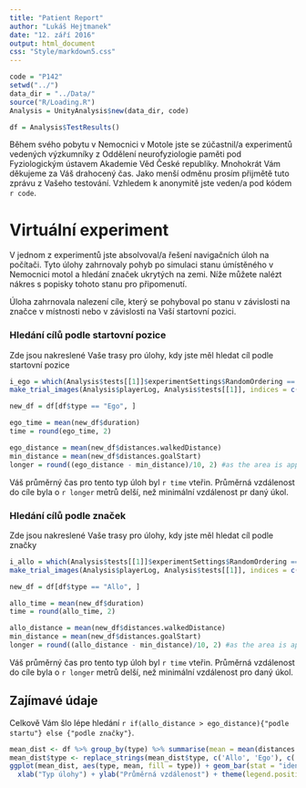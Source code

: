 ```yaml
---
title: "Patient Report"
author: "Lukáš Hejtmanek"
date: "12. září 2016"
output: html_document
css: "Style/markdown5.css"
---
```


```r
code = "P142"
setwd("../")
data_dir = "../Data/"
source("R/Loading.R")
Analysis = UnityAnalysis$new(data_dir, code)
```

```r
df = Analysis$TestResults()
```

Během svého pobytu v Nemocnici v Motole jste se zúčastnil/a experimentů vedených výzkumníky z Oddělení neurofyziologie paměti pod Fyziologickým ústavem Akademie Věd České republiky. Mnohokrát Vám děkujeme za Váš drahocený čas. Jako menší odměnu prosím přijmětě tuto zprávu z Vašeho testování. Vzhledem k anonymitě jste veden/a pod kódem `r code`.

# Virtuální experiment
V jednom z experimentů jste absolvoval/a řešení navigačních úloh na počítači. Tyto úlohy zahrnovaly pohyb po simulaci stanu úmístěného v Nemocnici motol a hledání značek ukrytých na zemi. Níže můžete nalézt nákres s popisky tohoto stanu pro připomenutí.

Úloha zahrnovala nalezení cíle, který se pohyboval po stanu v závislosti na značce v místnosti nebo v závislosti na Vaší startovní pozici.

### Hledání cílů podle startovní pozice

Zde jsou nakreslené Vaše trasy pro úlohy, kdy jste měl hledat cíl podle startovní pozice
```r
i_ego = which(Analysis$tests[[1]]$experimentSettings$RandomOrdering == "Ego")
make_trial_images(Analysis$playerLog, Analysis$tests[[1]], indices = c(i_ego))

new_df = df[df$type == "Ego", ]

ego_time = mean(new_df$duration)
time = round(ego_time, 2)

ego_distance = mean(new_df$distances.walkedDistance)
min_distance = mean(new_df$distances.goalStart)
longer = round((ego_distance - min_distance)/10, 2) #as the area is approx 10 times smaller
```

Váš průměrný čas pro tento typ úloh byl `r time` vteřin. Průměrná vzdálenost do cíle byla o `r longer` metrů delší, než minimální vzdálenost pr daný úkol.

### Hledání cílů podle značek

Zde jsou nakreslené Vaše trasy pro úlohy, kdy jste měl hledat cíl podle značky
```r
i_allo = which(Analysis$tests[[1]]$experimentSettings$RandomOrdering == "Allo")
make_trial_images(Analysis$playerLog, Analysis$tests[[1]], indices = c(i_allo))

new_df = df[df$type == "Allo", ]

allo_time = mean(new_df$duration)
time = round(allo_time, 2)

allo_distance = mean(new_df$distances.walkedDistance)
min_distance = mean(new_df$distances.goalStart)
longer = round((allo_distance - min_distance)/10, 2) #as the area is approx 10 times smaller
```

Váš průměrný čas pro tento typ úloh byl `r time` vteřin. Průměrná vzdálenost do cíle byla o `r longer` metrů delší, než minimální vzdálenost pro daný úkol.

## Zajímavé údaje

Celkově Vám šlo lépe hledání `r if(allo_distance > ego_distance){"podle startu"} else {"podle značky"}`. 

```r
mean_dist <- df %>% group_by(type) %>% summarise(mean = mean(distances.walkedDistance - distances.goalStart), sd = sd(distances.walkedDistance - distances.goalStart))
mean_dist$type <- replace_strings(mean_dist$type, c('Allo', 'Ego'), c('Podle značky', 'Podle startu'))
ggplot(mean_dist, aes(type, mean, fill = type)) + geom_bar(stat = "identity") + 
  xlab("Typ úlohy") + ylab("Průměrná vzdálenost") + theme(legend.position = 'none')

```
